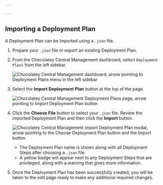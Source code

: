 ```yaml
---

---
```


## Importing a Deployment Plan

A Deployment Plan can be imported using a `.json` file.

1. Prepare your `.json` file or export an existing Deployment Plan.

1. From the Chocolatey Central Management dashboard, select `Deployment Plans` from the left sidebar.

    ![Chocolatey Central Management dashboard, arrow pointing to Deployment Plans menu in the left sidebar](/images/ccm-playwright/dashboard/left-menu-deployment-plans.png)

1. Select the **Import Deployment Plan** button at the top of the page.

    ![Chocolatey Central Management Deployment Plans page, arrow pointing to Import Deployment Plan button](/images/ccm-playwright/deployment-plans/button-import-deployment-plan.png)

1. Click the **Choose File** button to select your `.json` file. Review the imported Deployment Plan and then click the **Import** button.

    ![Chocolatey Central Management import Deployment Plan modal, arrow pointing to the Choose Deployment Plan button and the Import button](/images/ccm-playwright/deployment-plans/modal-import-deployment-plan.png)

    * The Deployment Plan name is shown along with all Deployment Steps after choosing a `.json` file.
    * A yellow badge will appear next to any Deployment Steps that are privileged, along with a warning that gives more information.

1. Once the Deployment Plan has been successfully created, you will be taken to the edit page ready to make any additional required changes.
